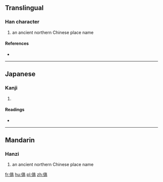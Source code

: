 ==Translingual==

===Han character===
{{Han char|rn=9|rad=人|as=10|sn=12|four=|canj=OYRB|ids=⿰亻高}}

#an ancient northern Chinese place name

====References====
* {{Han ref|kx=0113.080|dkj=00954|hdz=10204.090|uh=5090|ud=20624}}

----

==Japanese==

===Kanji===
{{ja-kanji|grade=|rs=人10}}

# {{defn|lang=ja|sort=人10}}

====Readings====
* {{ja-readings|on=[[こう]] (kō), [[ごう]] (gō)|kun=}}

----

==Mandarin==

===Hanzi===
{{cmn-hanzi|pin=[[hào]] ([[hao4]])|wg=hao<sup>4</sup>}}

#an ancient northern Chinese place name

[[fr:傐]]
[[hu:傐]]
[[pl:傐]]
[[zh:傐]]
